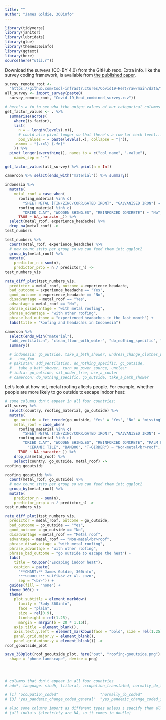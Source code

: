 ```yaml
---
title: ""
author: "James Goldie, 360info"
---
```


```r
library(tidyverse)
library(janitor)
library(lubridate)
library(glue)
library(themes360info)
library(ggtext)
library(here)
source(here("util.r"))
```

Download the surveys (CC-BY 4.0) from [the GitHub repo](https://github.com/Cool-infrastructures/Covid19-Heat). Extra info, like the survey coding framework, is available from [the published paper](https://doi.org/10.7488/ds/2961).

```r
survey_remote_root <-
  "https://github.com/Cool-infrastructures/Covid19-Heat/raw/main/data/"
all_survey <- import_survey(paste0(
  survey_remote_root, "Covid-19_Heat_combined_survey.csv"))

# here's a fn to see wha tthe unique values of our categorical columns are
get_factor_values <- . %>%
  summarise(across(
    where(is.factor),
    list(
      n = ~ length(levels(.x)),
      # could also pivot longer so that there's a row for each level...
      pos_values = ~ paste(levels(.x), collapse = "|")),
    .names = "{.col}-{.fn}"
    )) %>%
  pivot_longer(everything(), names_to = c("col_name", ".value"),
    names_sep = "-")

get_factor_values(all_survey) %>% print(n = Inf)
```

```r
cameroon %>% select(ends_with("material")) %>% summary()

indonesia %>%
  mutate(
    metal_roof = case_when(
      roofing_material %in% c(
        "SHEET METAL [TIN/ZINC/CORRUGATED IRON]", "GALVANISED IRON") ~ "Yes",
      roofing_material %in% c(
        "DRIED CLAY", "WOODEN SHINGLES", "REINFORCED CONCRETE") ~ "No",
      TRUE ~ NA_character_)) %>%
  select(metal_roof, experience_headache) %>%
  drop_na(metal_roof) ->
test_numbers

test_numbers %>%
  count(metal_roof, experience_headache) %>%
  # now count stats per group so we can feed them into ggplot2
  group_by(metal_roof) %>%
  mutate(
    predictor_n = sum(n),
    predictor_prop = n / predictor_n) ->
test_numbers_vis

rate_diff_plot(test_numbers_vis,
  predictor = metal_roof, outcome = experience_headache,
  bad_outcome = experience_headache == "Yes",
  good_outcome = experience_headache == "No",
  disadvantage = metal_roof == "Yes",
  advantage = metal_roof == "No",
  phrase_disadvantage = "with metal roofing",
  phrase_advantage = "with other roofing",
  phrase_bad_outcome = "experienced headaches in the last month") +
  labs(title = "Roofing and headaches in Indonesia")
```

```r

cameroon %>%
  select(ends_with("material"),
  "add_ventilation", "clean_floor_with_water", "do_nothing_specific", "draw_curtains", "drink_cold_drink", "drink_warm_drink", "drink_water", "go_outside", "sit_under_tree", "sleep_outside", "sleep_lie_on_floor", "sleep_rest", "smoke", "stay_at_home", "take_a_bath_shower", "turn_off_lights", "turn_on_power_source", "unclear", "undress_change_clothes_wet_clothes", "use_a_cooler", "use_ac", "use_fan", "use_manual_fan_cooling_device", "use_talcum_powder") %>%
  summary()

  # indonesia: go_outside, take_a_bath_shower, undress_change_clothes_wet_clothes,
  #   use_fan
  # pakistan: add_ventilation, do_nothing_specific, go_outside,
  #   take_a_bath_shower, turn_on_power_source, unclear
  # india: go_outside, sit_under_tree, use_a_cooler
  # cameroon: do_nothing_specific, go_outside, take_a_bath_shower


```

Let's look at how hot, metal roofing affects people. For example, whether people are more likely to go outside to escape indoor heat:

```r

# some columns don't appear in all four countries:
all_survey %>%
  select(country, roofing_material, go_outside) %>%
  mutate(
    go_outside = fct_recode(go_outside, "Yes" = "Yes", "No" = "missing"),
    metal_roof = case_when(
      roofing_material %in% c(
        "SHEET METAL [TIN/ZINC/CORRUGATED IRON]", "GALVANISED IRON") ~ "Metal roof",
      roofing_material %in% c(
        "DRIED CLAY", "WOODEN SHINGLES", "REINFORCED CONCRETE", "PALM FRONDS",
          "CERAMIC TILE", "BAMBOO", "T-GIRDER") ~ "Non-metal<br>roof",
      TRUE ~ NA_character_)) %>%
    drop_na(metal_roof) %>%
    select(country, go_outside, metal_roof) ->
roofing_gooutside

roofing_gooutside %>%
  count(metal_roof, go_outside) %>%
  # now count stats per group so we can feed them into ggplot2
  group_by(metal_roof) %>%
  mutate(
    predictor_n = sum(n),
    predictor_prop = n / predictor_n) ->
test_numbers_vis

rate_diff_plot(test_numbers_vis,
  predictor = metal_roof, outcome = go_outside,
  bad_outcome = go_outside == "Yes",
  good_outcome = go_outside == "No",
  disadvantage = metal_roof == "Metal roof",
  advantage = metal_roof == "Non-metal<br>roof",
  phrase_disadvantage = "with metal roofing",
  phrase_advantage = "with other roofing",
  phrase_bad_outcome = "go outside to escape the heat") +
  labs(
    title = toupper("Escaping indoor heat"),
    caption = paste(
      "**CHART:** James Goldie, 360info",
      "**SOURCE:** Sulfikar et al. 2020",
      sep = "<br>")) +
  guides(fill = "none") +
  theme_360() +
  theme(
    plot.subtitle = element_markdown(
      family = "Body 360info",
      face = "plain",
      size = rel(0.9),
      lineheight = rel(1.25),
      margin = margin(b = 20 * 1.15)),
    axis.title = element_blank(),
    axis.text.y.left = element_markdown(face = "bold", size = rel(1.25)),
    panel.grid.major.y = element_blank(),
    panel.grid.minor.y = element_blank()) ->
roof_gooutside_plot

save_360plot(roof_gooutside_plot, here("out", "roofing-gooutside.png"),
  shape = "phone-landscape", device = png)




# columns that don't appear in all four countries
# adm*, language, sindh, liitoral, occupation_translated, normally_do_translated, yes_pandemic_change_translated

# [1] "occupation_coded"                   "normally_do_coded"
# [3] "yes_pandemic_change_coded_general"  "yes_pandemic_change_coded_specific"

# also some columns import as different types unless i specify them all!
# (all india's $electricty are NA, so it comes in double)
```